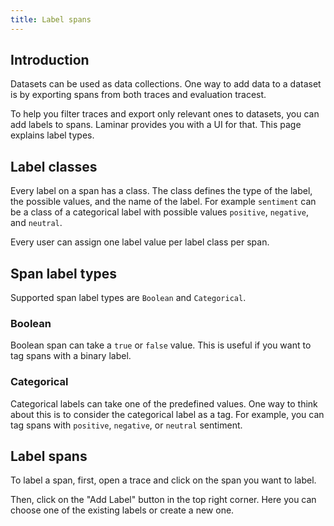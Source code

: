 ```yaml
---
title: Label spans
---
```


## Introduction

Datasets can be used as data collections. One way to add data to a dataset is by
exporting spans from both traces and evaluation tracest.

To help you filter traces and export only relevant ones to datasets, you can add
labels to spans. Laminar provides you with a UI for that. This page explains label
types.

## Label classes

Every label on a span has a class. The class defines the type of the label,
the possible values, and the name of the label. For example `sentiment` can be
a class of a categorical label with possible values `positive`, `negative`, and
`neutral`.

Every user can assign one label value per label class per span.

## Span label types

Supported span label types are `Boolean` and `Categorical`.

### Boolean

Boolean span can take a `true` or `false` value. This is useful if you want to
tag spans with a binary label.

### Categorical

Categorical labels can take one of the predefined values. One way to think about
this is to consider the categorical label as a tag. For example, you can tag
spans with `positive`, `negative`, or `neutral` sentiment.

## Label spans

To label a span, first, open a trace and click on the span you want to label.

Then, click on the "Add Label" button in the top right corner. Here you can choose
one of the existing labels or create a new one.
